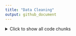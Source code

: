 ```yaml
---
title: "Data Cleaning"
output: github_document
---
```

<details>
  <summary>Click to show all code chunks</summary>
  
```r
knitr::opts_chunk$set(echo = TRUE)
library(tidyverse)
library(plotly)

```

## Walkability Data
```r
walkability_raw = read_csv("./data/EPA_SmartLocationDatabase_V3_Jan_2021_Final.csv")

walkability_new = walkability_raw %>% 
  janitor::clean_names() %>% 
  mutate(statefp = str_pad(statefp, width = 2, pad = "0"),
         countyfp = str_pad(countyfp, width = 3, pad = "0"),
         tractce = str_pad(tractce, width = 6, pad = "0"),
         fips = str_c(statefp, countyfp, tractce, blkgrpce, sep = "")) %>% 
  select(fips, everything(), -objectid)
  
walkability_clean = walkability_new %>% 
  select(fips, statefp, countyfp, tractce, blkgrpce, nat_walk_ind, csa_name) %>% 
  mutate(location_name = str_c(statefp, countyfp, tractce, sep = ""))
  
```

## Health Outcome Data - BRFSS

```r
# raw data with all health outcomes
health_df = read_csv("./data/PLACES__Local_Data_for_Better_Health__Census_Tract_Data_2022_release.csv")

health_new = health_df %>% 
  janitor::clean_names() %>%
  mutate(location_name = str_pad(location_name, width = 11, pad = "0"),
         geolocation = str_replace(geolocation, "^POINT ", ""),
         geolocation = str_replace(geolocation, "^\\(", ""),
         geolocation = str_replace(geolocation, "\\)$", "")) %>% 
  separate(geolocation, into = c("lat", "long"), sep = " ")
  
```

## Demographic Data - ACS 2020
### Age and Race
```r
demo_raw = read_csv("./data/ACSDP5Y2020.DP05-Data.csv")

demo_clean = demo_raw %>% 
  slice(-1) %>% 
  janitor::clean_names() %>%
  select(-ends_with(c("ea", "m", "ma"))) %>% 
  mutate(geo_clean = geo_id, 
         geo_clean = str_replace(geo_clean, "^1400000US", "")) %>% 
  select(geo_clean, dp05_0002pe, dp05_0003pe, dp05_0021pe, dp05_0037pe, dp05_0038pe, dp05_0039pe, dp05_0044pe, dp05_0058pe, dp05_0071pe)
```

### Median household income 
```r
income_raw = read_csv("./data/ACSST5Y2020.S1903-Data.csv")

income_clean = income_raw %>% 
  janitor::clean_names() %>%
  select(geo_id, name, s1903_c03_001e) %>% 
  slice(-1) %>% 
  mutate(geo_clean = geo_id, 
         geo_clean = str_replace(geo_clean, "^1400000US", "")) %>% 
  select(geo_clean, everything())
```


## Further cleaning
```r
# for health outcome, we are focusing on 5 outcomes that are likely to be related to walkability 

health_clean = health_new %>% 
  filter(measure_id == c("BPHIGH", "PHLTH", "LPA", "MHLTH", "HIGHCHOL")) %>% 
  select(location_name, lat, long, measure, data_value, data_value_type, data_value_unit, measure_id)
```


##Merge
```r
# merging walkability and health outcomes
merge1 = full_join(x = walkability_clean, y = health_clean, by = "location_name")

#mergeing demographic into one df - age&race + median household income
merge2 = full_join(demo_clean, income_clean, by = "geo_clean")
  
merge2 = merge2 %>% 
  mutate(location_name = geo_clean) 

# merge merge1 and merge2
merge_final = full_join(x = merge1, y = merge2, by = "location_name")

merge_final = merge_final %>% 
  rename(sex_male = dp05_0002pe,
         sex_female = dp05_0003pe,
         age_18plus = dp05_0021pe,
         race_white = dp05_0037pe,
         race_black = dp05_0038pe,
         race_aian = dp05_0039pe,
         race_asian = dp05_0044pe,
         race_2_plus = dp05_0058pe,
         race_hispanic = dp05_0071pe,
         median_income = s1903_c03_001e) %>% 
  pivot_longer(names_to = "race",
               values_to = "percent_race",
               cols = starts_with("race"),
               names_prefix = "race_") %>% 
  select(-data_value_type, -data_value_unit)

write_csv(merge_final, "./data/merge_final.csv")

```

## Plot try
```r
merge_final %>%
  plot_ly(
    x = ~lat, y = ~long, type = "scatter", mode = "markers",
    color = ~nat_walk_ind, alpha = 0.5)
```


## Plot more and failed
```r
library(maptools)
library(spatstat)
library(sf)

#map_try = st_read("./data/cb_2020_us_tract_500k/cb_2020_us_tract_500k.shp")

#plot(map_try["geometry"])
```

## Plot more and successed
### on county
```r
library(rjson)
library(leaflet)

merge_plot = merge_final %>% 
  mutate(fips_county = str_c(statefp, countyfp)) %>% 
  group_by(fips_county) %>% 
  summarise(ind_mean = mean(nat_walk_ind))

url = 'https://raw.githubusercontent.com/plotly/datasets/master/geojson-counties-fips.json'

counties = rjson::fromJSON(file = url)

g = list(scope = 'usa',
         projection = list(type = 'albers usa'),
         showlakes = TRUE,
         lakecolor = toRGB('white'))

fig = plot_ly()

fig = fig %>% 
  add_trace(type = "choropleth",
            geojson = counties,
            locations = merge_plot$fips_county,
            z = merge_plot$ind_mean,
            colorscale = "Viridis",
            zmin = 1,
            zmax = 16,
            marker = list(line = list(width = 0)))

#fig = fig %>% colorbar(title = "National Walkability Index")

fig = fig %>%
  layout(title = "National Walkability Index in the US")

fig = fig %>% 
  layout(geo = g)

fig

#mytext = paste("Male Percentage: ", merge_plot$dp05_0002pe, "<br/>") %>% 
#  lapply(htmltools::HTML)

#leaflet(fig) %>% 
#  add_polygons(label = mytext)

```

```r
library(rjson)
library(leaflet)

fig_hover_test = plot_ly()

# creating new dataset with health measures by county 
# NEED TO GET RID OF NAs WHEN PIVOTING
hover_test_df = merge_final %>%
  mutate(fips_county = str_c(statefp, countyfp)) %>% 
  group_by(fips_county, measure_id) %>%
  summarise(county_hlth = round(mean(data_value, na.rm = TRUE), 1)) %>%
  pivot_wider(names_from = "measure_id", values_from = "county_hlth") %>% 
  janitor::clean_names()

# adding variable for hovertext
hover_test_df$hover <- with(hover_test_df, 
                            paste('<br>',
                                                 "% Health Outcomes (by County):", '<br>',
                                                 "High Cholesterol:", highchol, '<br>',
                                                 "Physical Inactivity:", lpa, '<br>',
                                                 "Mental Health:", mhlth, '<br>',
                                                 "Physical Health:", phlth, '<br>',
                                                 "High BP:", bphigh))

# Testing choropleth with hovertext of health outcomes by county
fig_hover_test = plot_ly()

fig_hover_test = fig_hover_test %>% 
  add_trace(type = "choropleth",
            geojson = counties,
            locations = merge_plot$fips_county,
            z = merge_plot$ind_mean,
            text = hover_test_df$hover,
            colorscale = "Viridis",
            zmin = 1,
            zmax = 16,
            marker = list(line = list(width = 0)))

fig_hover_test = fig_hover_test %>%
  layout(title = "National Walkability Index in the US")

fig_hover_test = fig_hover_test %>% 
  layout(geo = g)

fig_hover_test

```



### Clustering analysis for walkability

```r
library(rgeoda)
library(sf)
library(tmap)
library(tidyverse)
library(leaflet)


# Read-in csv
cluster_map <- st_read("./data/cluster_analysis/map_with_everything.shp")

#cluster_map_check = cluster_map %>% 
#  group_by(STUSPS) %>% 
#  summarize(count = sum(is.na(nat_walk_i)))

cluster_map_FL = cluster_map %>% 
  janitor::clean_names() %>% 
  mutate(nat_walk_i = as.numeric(nat_walk_i),
        nat_walk_i = round(nat_walk_i, digits = 1)) %>% 
  filter(stusps == "NY",
         namelsadco %in% c("Bronx County", "Kings County", "New York County", "Queens County", "Richmond County")) %>% 
  rename(median_income = s1903_c03) %>% 
  mutate(median_income = as.numeric(median_income))

cluster_map_NY = cluster_map_FL[!is.na(cluster_map_FL$nat_walk_i),]
  

# Queen 1st order weights matrix 
queen_w <- queen_weights(cluster_map_NY, order = 1)

summary(queen_w)


# Local Moran's I
lisa <- local_moran(queen_w, cluster_map_NY["nat_walk_i"],
                    permutations = 9999)

# What's contained under the "lisa" object?
names(lisa)

lisa$GetClusterIndicators()

# Get cluster column and join it to zip shp
cluster_map_NY$cluster <- as.factor(lisa$GetClusterIndicators())
str(cluster_map_NY)

# Add labels to clusters
levels(cluster_map_NY$cluster) <- lisa$GetLabels()

# Map clusters
#tm_shape(cluster_map) +
#  tm_fill("cluster") 

# We need the GeoDa colors!
lisa_colors <- lisa_colors(lisa)


# Recode clusters using tidyverse (dyplr)
cluster_map_NY %>% 
  mutate(cluster = recode_factor(.x = cluster,
                                  `Undefined` = "Not significant",
                                  `Isolated` = "Not significant")) -> cluster_map_NY

# Map new categories 
tmap_mode("view")

tm_basemap("CartoDB.Positron") +
  tm_shape(cluster_map_NY) +
  tm_polygons(col ="cluster", 
              palette=  c("#eeeeee", 
                      "#FF0000",
                      "#0000FF",
                      "#a7adf9",
                      "#f4ada8"),
              alpha = .8,
              title = "Clusters",
              border.col = "black",
              border.alpha = .9) 
```

##median household income
```r
# Local Moran's I
lisa <- local_moran(queen_w, cluster_map_NY["median_income"],
                    permutations = 9999)

# What's contained under the "lisa" object?
names(lisa)

# Get cluster column and join it to zip shp
cluster_map_NY$cluster <- as.factor(lisa$GetClusterIndicators())
str(cluster_map_NY)

# Add labels to clusters
levels(cluster_map_NY$cluster) <- lisa$GetLabels()

# Map clusters
#tm_shape(cluster_map) +
#  tm_fill("cluster") 

# We need the GeoDa colors!
lisa_colors <- lisa_colors(lisa)


# Recode clusters using tidyverse (dyplr)
cluster_map_NY %>% 
  mutate(cluster = recode_factor(.x = cluster,
                                  `Undefined` = "Not significant",
                                  `Isolated` = "Not significant")) -> cluster_map_NY

# Map new categories 
tm_shape(cluster_map_NY) +
  tm_polygons(col ="cluster", 
              palette=  c("#eeeeee", 
                      "#FF0000",
                      "#0000FF",
                      "#a7adf9",
                      "#f4ada8"),
              alpha = .8,
              title = "Clusters",
              border.col = "black",
              border.alpha = .9)


tm_shape(cluster_map_NY) +
  tm_polygons(col = "median_income", 
              style = "jenks",
              n = 5) 
```


```r
bi_lisa <- local_bimoran(queen_w, cluster_map_NY[c("nat_walk_i", "median_income")],
                    permutations = 9999)

names(bi_lisa)

bi_lisa$labels
```

</details>


